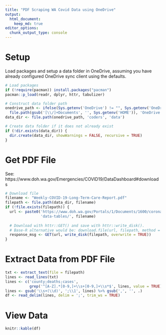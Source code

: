 ```yaml
---
title: "PDF Scraping WA Covid Data using OneDrive"
output: 
  html_document:
    keep_md: true
editor_options: 
  chunk_output_type: console
---
```


# Setup

Load packages and setup a data folder in OneDrive, assuming you have already configured OneDrive sync client using the defaults.

```r
# Load packages
if (!require(pacman)) install.packages("pacman")
pacman::p_load(readr, dplyr, httr, tabulizer)

# Construct data folder path
onedrive_path <- ifelse(Sys.getenv('OneDrive') != "", Sys.getenv('OneDrive'), 
  file.path(gsub('[\\/]+Documents', '', Sys.getenv('HOME')), 'OneDrive'))
data_dir <- file.path(onedrive_path, 'coders', 'data')

# Create data folder if it does not already exist
if (!dir.exists(data_dir)) {
  dir.create(data_dir, showWarnings = FALSE, recursive = TRUE)
}
```

# Get PDF File

See: https://www.doh.wa.gov/Emergencies/COVID19/DataDashboard#downloads

```r
# Download file
filename <- "Weekly-COVID-19-Long-Term-Care-Report.pdf"
filepath <- file.path(data_dir, filename)
if (!file.exists(filepath)) {
  url <- paste0('https://www.doh.wa.gov/Portals/1/Documents/1600/coronavirus/',
                'data-tables/', filename)
  
  # Download with httr::GET() and save with httr::write_disk().
  # Base-R alternative would be: download.file(url, filepath, method = "curl")
  response_msg <- GET(url, write_disk(filepath, overwrite = TRUE))
}
```

# Extract Data from PDF File

```r
txt <- extract_text(file = filepath)
lines <- read_lines(txt)
lines <- c('county;deaths;cases', 
           grep('^[A-Z].*[0-9,]+\\s+[0-9,]+\\s*$', lines, value = TRUE))
lines <- gsub('\\s+(\\d)', ';\\1', lines) %>% gsub(',', '', .)
df <- read_delim(lines, delim = ';', trim_ws = TRUE)
```

# View Data

```r
knitr::kable(df)
```
